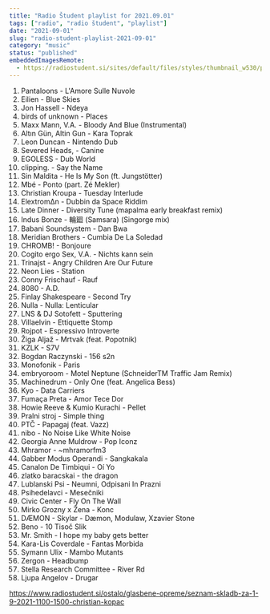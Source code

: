 ```yaml
---
title: "Radio Študent playlist for 2021.09.01"
tags: ["radio", "radio študent", "playlist"]
date: "2021-09-01"
slug: "radio-student-playlist-2021-09-01"
category: "music"
status: "published"
embeddedImagesRemote:
  - https://radiostudent.si/sites/default/files/styles/thumbnail_w530/public/slike/2021-09-01-seznam-skladb-za-1-9-2021-1100-1500-christian-kopac-129073.jpg
---
```



1. Pantaloons - L'Amore Sulle Nuvole
2. Eilien - Blue Skies
3. Jon Hassell - Ndeya
4. birds of unknown - Places
5. Maxx Mann, V.A. - Bloody And Blue (Instrumental)
6. Altın Gün, Altin Gun - Kara Toprak
7. Leon Duncan - Nintendo Dub
8. Severed Heads, - Canine
9. EGOLESS - Dub World
10. clipping. - Say the Name
11. Sin Maldita - He Is My Son (ft. Jungstötter)
12. Mbé - Ponto (part. Zé Mekler)
13. Christian Kroupa - Tuesday Interlude
14. ElextromΔn - Dubbin da Space Riddim
15. Late Dinner - Diversity Tune (mapalma early breakfast remix)
16. Indus Bonze - 輪廻 (Samsara) (Singorge mix)
17. Babani Soundsystem - Dan Bwa
18. Meridian Brothers - Cumbia De La Soledad
19. CHROMB! - Bonjoure
20. Cogito ergo Sex, V.A. - Nichts kann sein
21. Trinajst - Angry Children Are Our Future
22. Neon Lies - Station
23. Conny Frischauf - Rauf
24. 8080 - A.D.
25. Finlay Shakespeare - Second Try
26. Nulla - Nulla: Lenticular
27. LNS & DJ Sotofett - Sputtering
28. Villaelvin - Ettiquette Stomp
29. Rojpot - Espressivo Introverte
30. Žiga Aljaž - Mrtvak (feat. Popotnik)
31. KZLK - S7V
32. Bogdan Raczynski - 156 s2n
33. Monofonik - Paris
34. embryoroom - Motel Neptune (SchneiderTM Traffic Jam Remix)
35. Machinedrum - Only One (feat. Angelica Bess)
36. Kyo - Data Carriers
37. Fumaça Preta - Amor Tece Dor
38. Howie Reeve & Kumio Kurachi - Pellet
39. Pralni stroj - Simple thing
40. PTČ - Papagaj (feat. Vazz)
41. nibo - No Noise Like White Noise
42. Georgia Anne Muldrow - Pop Iconz
43. Mhramor - ~mhramorfm3
44. Gabber Modus Operandi - Sangkakala
45. Canalon De Timbiqui - Oí Yo
46. zlatko baracskai - the dragon
47. Lublanski Psi - Neumni, Odpisani In Prazni
48. Psihedelavci - Mesečniki
49. Civic Center - Fly On The Wall
50. Mirko Grozny x Žena - Konc
51. DÆMON - Skylar - Dæmon, Modulaw, Xzavier Stone
52. Beno - 10 Tisoč Slik
53. Mr. Smith - I hope my baby gets better
54. Kara-Lis Coverdale - Fantas Morbida
55. Symann Ulix - Mambo Mutants
56. Zergon - Headbump
57. Stella Research Committee - River Rd
58. Ljupa Angelov - Drugar

<https://www.radiostudent.si/ostalo/glasbene-opreme/seznam-skladb-za-1-9-2021-1100-1500-christian-kopac>

<div
  style={{
    gridArea: "1/1",
    position: "relative",
    placeItems: "center",
    display: "grid",
  }}
>
  <GatsbyImage
    style={{ marginTop: "2em" }}
    imgStyle={{ border: "3px dotted tomato" }}
    alt=""
    image={getImage(props.remoteImages[0])}
  />
</div>
